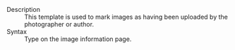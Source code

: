 ;Description
:This template is used to mark images as having been uploaded by the photographer or author.
;Syntax
:Type <code>{{t|self}}</code> on the image information page.

<includeonly>[[Category:Image wiki templates|{{PAGENAME}}]]</includeonly><noinclude>[[Category:Template documentation|{{PAGENAME}}]]</noinclude>
